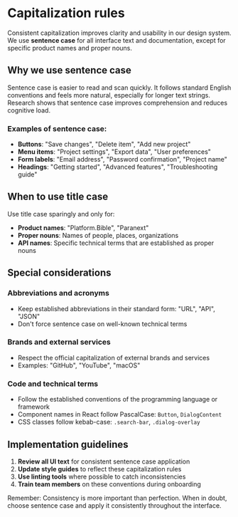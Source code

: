
<Meta title="Guidelines/Capitalization Rules" />

# Capitalization rules

Consistent capitalization improves clarity and usability in our design system. We use **sentence case** for all interface text and documentation, except for specific product names and proper nouns.

## Why we use sentence case

Sentence case is easier to read and scan quickly. It follows standard English conventions and feels more natural, especially for longer text strings. Research shows that sentence case improves comprehension and reduces cognitive load.

### Examples of sentence case:

* **Buttons**: "Save changes", "Delete item", "Add new project"
* **Menu items**: "Project settings", "Export data", "User preferences"
* **Form labels**: "Email address", "Password confirmation", "Project name"
* **Headings**: "Getting started", "Advanced features", "Troubleshooting guide"

## When to use title case

Use title case sparingly and only for:

* **Product names**: "Platform.Bible", "Paranext"
* **Proper nouns**: Names of people, places, organizations
* **API names**: Specific technical terms that are established as proper nouns

## Special considerations

### Abbreviations and acronyms

* Keep established abbreviations in their standard form: "URL", "API", "JSON"
* Don't force sentence case on well-known technical terms

### Brands and external services

* Respect the official capitalization of external brands and services
* Examples: "GitHub", "YouTube", "macOS"

### Code and technical terms

* Follow the established conventions of the programming language or framework
* Component names in React follow PascalCase: `Button`, `DialogContent`
* CSS classes follow kebab-case: `.search-bar`, `.dialog-overlay`

## Implementation guidelines

1. **Review all UI text** for consistent sentence case application
2. **Update style guides** to reflect these capitalization rules
3. **Use linting tools** where possible to catch inconsistencies
4. **Train team members** on these conventions during onboarding

Remember: Consistency is more important than perfection. When in doubt, choose sentence case and apply it consistently throughout the interface.
